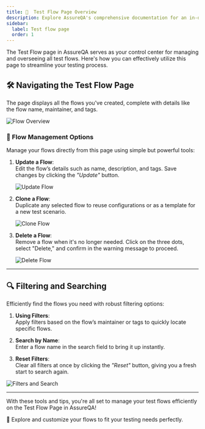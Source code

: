 ```yaml
---
title: 🚀  Test Flow Page Overview
description: Explore AssureQA's comprehensive documentation for an in-depth look at our services and tools.
sidebar:
  label: Test flow page
  order: 1
---
```

The Test Flow page in AssureQA serves as your control center for managing and overseeing all test flows. Here's how you can effectively utilize this page to streamline your testing process.

## 🛠️ Navigating the Test Flow Page

The page displays all the flows you've created, complete with details like the flow name, maintainer, and tags.

![Flow Overview](../../images/image1.png)

### 🔄 Flow Management Options

Manage your flows directly from this page using simple but powerful tools:

1. **Update a Flow**:  
   Edit the flow’s details such as name, description, and tags. Save changes by clicking the *"Update"* button.

   ![Update Flow](../../images/image3.png)

2. **Clone a Flow**:  
   Duplicate any selected flow to reuse configurations or as a template for a new test scenario.

   ![Clone Flow](../../images/image4.png)

3. **Delete a Flow**:  
   Remove a flow when it's no longer needed. Click on the three dots, select "Delete," and confirm in the warning message to proceed.

   ![Delete Flow](../../images/image5.png)

---

## 🔍 Filtering and Searching

Efficiently find the flows you need with robust filtering options:

1. **Using Filters**:  
   Apply filters based on the flow’s maintainer or tags to quickly locate specific flows.

2. **Search by Name**:  
   Enter a flow name in the search field to bring it up instantly.

3. **Reset Filters**:  
   Clear all filters at once by clicking the *"Reset"* button, giving you a fresh start to search again.

![Filters and Search](../../images/image7.png)

---

With these tools and tips, you're all set to manage your test flows efficiently on the Test Flow Page in AssureQA! 

🎉 Explore and customize your flows to fit your testing needs perfectly.
